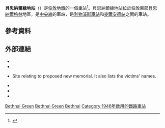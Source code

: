 {{expand|time=2016-03-09T04:27:34+00:00}}
{{refimprove|time=2016-03-09T04:27:34+00:00}}
{{TfL Translations}}
{{Otheruses|subject=位于伦敦地铁[[中央线_(伦敦地铁)|中央线]]上的车站|other=同名的铁路及[[伦敦地上铁|伦敦地上铁]]车站|貝思納爾綠地車站}}
{{Infobox London station
| name             = 貝思納爾綠地<br />Bethnal Green
| symbol           = underground
| manager          = [[倫敦地鐵|倫敦地鐵]]
| locale           = [[貝思納爾綠地|貝思納爾綠地]]
| borough          = [[塔村區|塔村區]]
| platforms        = 2
| fare_zone        = 2
| image_name       = Bethnal Green stn southwest entrance.JPG
| caption          = Southwestern entrance
| latitude         = {{decdeg|51|31|38|N|4}}
| longitude        = {{decdeg|0|03|20|W|4}}
| original         = [[London_Passenger_Transport_Board|London Passenger Transport Board]]
| years1           = 1946年12月4日
| events1          = 開通
<!--
| tubeexits06      = 12.054
| tubeexits07      = {{increase}} 14.095 
| tubeexits08      = {{increase}} 14.27
| tubeexits09      = {{increase}} 15.11-->
| interchange  = [[貝思納爾綠地車站|貝思納爾綠地車站]]
}}
'''貝思納爾綠地站'''（{{lang-en|Bethnal Green tube station}}）是[[倫敦地鐵|倫敦地鐵]]的一個車站<ref name="memorial">{{cite web | url=http://www.stairwaytoheavenmemorial.org/gpage12.html | title=The Appeal | work=Stairway to Heaven Memorial Trust | archiveurl=https://web.archive.org/web/20080307010006/http://www.stairwaytoheavenmemorial.org/gpage12.html | archivedate=2008年3月7日 | deadurl=yes | df= | access-date=2016年2月28日 }}</ref>。貝思納爾綠地站位於倫敦東部[[貝思納爾格林|貝思納爾格林]]地區，是[[中央線_(倫敦地鐵)|中央線]]的車站，是[[利物浦街車站|利物浦街車站]]和[[麥爾安德站|麥爾安德站]]之間的車站。

==參考資料==
{{reflist}}

==外部連結==
*{{cite web | url=http://www.nickcooper.org.uk/subterra/lu/tuaw.htm | title=The Underground at war | last=Cooper | first=Nick | work=Subterra | publisher= | archiveurl=https://web.archive.org/web/20091214014333/http://www.nickcooper.org.uk/subterra/lu/tuaw.htm | archivedate=2009-12-14 | deadurl=no | access-date=2016-02-28 }}
*{{cite news | publisher=[[The_Guardian|The Guardian]] | url=http://www.guardian.co.uk/weekend/story/0,3605,894649,00.html | title=The hush-hush catastrophe | work= | date=15 February 2003 | archiveurl=https://web.archive.org/web/20030302051050/http://www.guardian.co.uk/weekend/story/0%2C3605%2C894649%2C00.html | archivedate=2003-03-02 | deadurl=no | accessdate=2016-02-28 }}
*{{cite web | title=Bethnal Green Memorial | url=http://www.stairwaytoheavenmemorial.org/ | work= | publisher=Stairway to Heaven Memorial Trust | archiveurl=https://web.archive.org/web/20071221164655/http://www.stairwaytoheavenmemorial.org/ | archivedate=2007-12-21 | deadurl=no | access-date=2016-02-28 }} Site relating to proposed new memorial. It also lists the victims' names.
*{{EW charity|1118618|Stairway to Heaven Memorial Trust}}
*{{cite web | url=http://beyondthemargins.com/2010/12/interview-with-jessica-f-kane-the-report/ | title=Interview with writer/researcher of the Bethnal Green tragedy of 3 March 1943 | first=Nichole | last=Bernier | work=The report | publisher=Beyond the margins | date=2 December 2010 | archiveurl=https://web.archive.org/web/20110912234056/http://beyondthemargins.com/2010/12/interview-with-jessica-f-kane-the-report/ | archivedate=2011-09-12 | deadurl=no | accessdate=2016-02-28 }} 
*{{cite news | title=Bethnal Green Disaster 3rd March 1943 | url=http://www.bbc.co.uk/history/ww2peopleswar/stories/79/a7466079.shtml | work=BBC History | publisher=BBC | date=2 December 2005 | archiveurl=https://web.archive.org/web/20130630042122/http://www.bbc.co.uk/history/ww2peopleswar/stories/79/a7466079.shtml | archivedate=2013-06-30 | deadurl=no | accessdate=2016-02-28 }}

{{倫敦地鐵中央線}}

[[Category:中央線車站_(倫敦地鐵)|Bethnal Green]]
[[Category:塔村區鐵路車站|Bethnal Green]]
[[Category:倫敦通宵地鐵車站|Bethnal]]
[[Category:1946年啟用的鐵路車站|Category:1946年啟用的鐵路車站]]